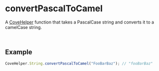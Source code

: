 
<Meta
  title="Helpers/CoveHelper/String/convertPascalToCamel"
/>

# convertPascalToCamel
A [CoveHelper](./?path=/docs/helpers-covehelper-covehelper-class--docs) function that takes a PascalCase string and converts it to a camelCase string.

&nbsp;
## Example
```js
CoveHelper.String.convertPascalToCamel("FooBarBaz"); // "fooBarBaz"
```
